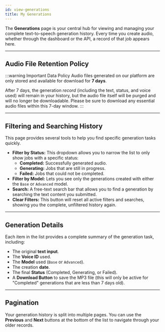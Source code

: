 ```yaml
---
id: view-generations
title: My Generations
---
```


The **Generations** page is your central hub for viewing and managing your complete text-to-speech generation history. Every time you create audio, whether through the dashboard or the API, a record of that job appears here.

---

## Audio File Retention Policy

:::warning Important Data Policy
Audio files generated on our platform are only stored and available for download for **7 days**.

After 7 days, the generation *record* (including the text, status, and voice used) will remain in your history, but the audio file itself will be purged and will no longer be downloadable. Please be sure to download any essential audio files within this 7-day window.
:::

---

## Filtering and Searching History

This page provides several tools to help you find specific generation tasks quickly.

* **Filter by Status:** This dropdown allows you to narrow the list to only show jobs with a specific status:
    * **Completed:** Successfully generated audio.
    * **Generating:** Jobs that are still in progress.
    * **Failed:** Jobs that could not be completed.
* **Filter by Model:** Lets you see only the generations created with either the `Base` or `Advanced` model.
* **Search:** A free-text search bar that allows you to find a generation by searching the text content you submitted.
* **Clear Filters:** This button will reset all active filters and searches, showing you the complete, unfiltered history again.

---

## Generation Details

Each item in the list provides a complete summary of the generation task, including:
* The original **text input**.
* The **Voice ID** used.
* The **Model** used (`Base` or `Advanced`).
* The creation **date**.
* The final **Status** (Completed, Generating, or Failed).
* A **Download Button** to save the MP3 file (this will only be active for "Completed" generations that are less than 7 days old).

---

## Pagination

Your generation history is split into multiple pages. You can use the **Previous** and **Next** buttons at the bottom of the list to navigate through your older records.